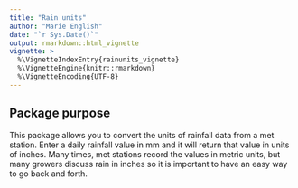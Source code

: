 ```yaml
---
title: "Rain units"
author: "Marie English"
date: "`r Sys.Date()`"
output: rmarkdown::html_vignette
vignette: >
  %\VignetteIndexEntry{rainunits_vignette}
  %\VignetteEngine{knitr::rmarkdown}
  %\VignetteEncoding{UTF-8}
---
```


## Package purpose 

This package allows you to convert the units of rainfall data from a met station. Enter a daily rainfall value in mm and it will return that value in units of inches. Many times, met stations record the values in metric units, but many growers discuss rain in inches so it is important to have an easy way to go back and forth. 



